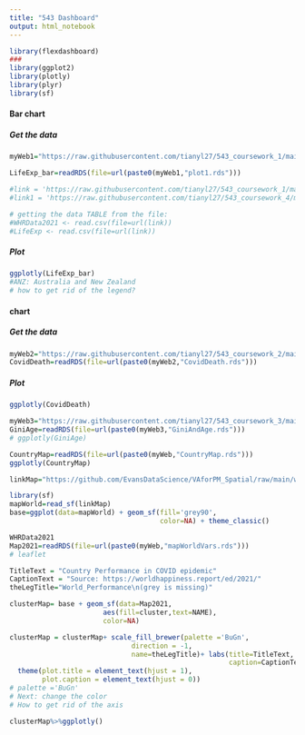 ```yaml
---
title: "543 Dashboard"
output: html_notebook
---
```



```r
library(flexdashboard)
###
library(ggplot2)
library(plotly)
library(plyr)
library(sf)

```
#### Bar chart  

##### Get the data  

```r
myWeb1="https://raw.githubusercontent.com/tianyl27/543_coursework_1/main/"

LifeExp_bar=readRDS(file=url(paste0(myWeb1,"plot1.rds")))

#link = 'https://raw.githubusercontent.com/tianyl27/543_coursework_1/main/WHR2021.csv'
#link1 = 'https://raw.githubusercontent.com/tianyl27/543_coursework_4/main/table1.csv'

# getting the data TABLE from the file:
#WHRData2021 <- read.csv(file=url(link))
#LifeExp <- read.csv(file=url(link))
```

##### Plot  
```r
ggplotly(LifeExp_bar)
#ANZ: Australia and New Zealand
# how to get rid of the legend?
```


####  chart  

##### Get the data  


```r
myWeb2="https://raw.githubusercontent.com/tianyl27/543_coursework_2/main/"
CovidDeath=readRDS(file=url(paste0(myWeb2,"CovidDeath.rds")))

```

##### Plot  

```r
ggplotly(CovidDeath)
```
```r
myWeb3="https://raw.githubusercontent.com/tianyl27/543_coursework_3/main/"
GiniAge=readRDS(file=url(paste0(myWeb3,"GiniAndAge.rds")))
# ggplotly(GiniAge)
```



```r
CountryMap=readRDS(file=url(paste0(myWeb,"CountryMap.rds")))
ggplotly(CountryMap)
```

```r
linkMap="https://github.com/EvansDataScience/VAforPM_Spatial/raw/main/worldMap.geojson" 

library(sf)
mapWorld=read_sf(linkMap)
base=ggplot(data=mapWorld) + geom_sf(fill='grey90',
                                     color=NA) + theme_classic()

```

```r
WHRData2021
Map2021=readRDS(file=url(paste0(myWeb,"mapWorldVars.rds")))
# leaflet
```

```r
TitleText = "Country Performance in COVID epidemic"
CaptionText = "Source: https://worldhappiness.report/ed/2021/"
theLegTitle="World_Performance\n(grey is missing)"

clusterMap= base + geom_sf(data=Map2021,
                       aes(fill=cluster,text=NAME),
                       color=NA)

clusterMap = clusterMap+ scale_fill_brewer(palette ='BuGn',
                              direction = -1,
                              name=theLegTitle)+ labs(title=TitleText,
                                                      caption=CaptionText) +
  theme(plot.title = element_text(hjust = 1), 
        plot.caption = element_text(hjust = 0))
# palette ='BuGn'
# Next: change the color
# How to get rid of the axis

clusterMap%>%ggplotly()
```

